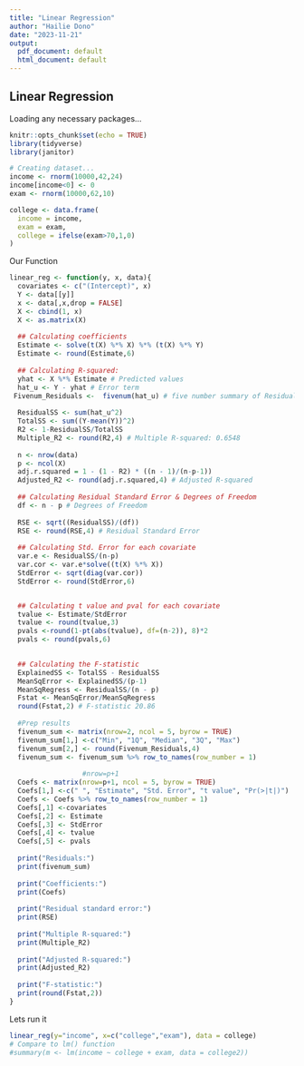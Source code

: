 ---
title: "Linear Regression"
author: "Hailie Dono"
date: "2023-11-21"
output:
  pdf_document: default
  html_document: default
---

## Linear Regression

Loading any necessary packages...
```{r setup, include=FALSE}
knitr::opts_chunk$set(echo = TRUE)
library(tidyverse)
library(janitor)
```


```{r}
# Creating dataset...
income <- rnorm(10000,42,24)
income[income<0] <- 0
exam <- rnorm(10000,62,10)

college <- data.frame(
  income = income,
  exam = exam,
  college = ifelse(exam>70,1,0)
)
```

Our Function
```{r}

linear_reg <- function(y, x, data){
  covariates <- c("(Intercept)", x)
  Y <- data[[y]]
  x <- data[,x,drop = FALSE]
  X <- cbind(1, x)
  X <- as.matrix(X)
  
  ## Calculating coefficients
  Estimate <- solve(t(X) %*% X) %*% (t(X) %*% Y)
  Estimate <- round(Estimate,6)
  
  ## Calculating R-squared:
  yhat <- X %*% Estimate # Predicted values
  hat_u <- Y - yhat # Error term
 Fivenum_Residuals <-  fivenum(hat_u) # five number summary of Residuals
  
  ResidualSS <- sum(hat_u^2)
  TotalSS <- sum((Y-mean(Y))^2)
  R2 <- 1-ResidualSS/TotalSS
  Multiple_R2 <- round(R2,4) # Multiple R-squared: 0.6548
  
  n <- nrow(data)
  p <- ncol(X)
  adj.r.squared = 1 - (1 - R2) * ((n - 1)/(n-p-1))
  Adjusted_R2 <- round(adj.r.squared,4) # Adjusted R-squared
  
  ## Calculating Residual Standard Error & Degrees of Freedom
  df <- n - p # Degrees of Freedom
  
  RSE <- sqrt((ResidualSS)/(df))
  RSE <- round(RSE,4) # Residual Standard Error
  
  ## Calculating Std. Error for each covariate
  var.e <- ResidualSS/(n-p)
  var.cor <- var.e*solve((t(X) %*% X))
  StdError <- sqrt(diag(var.cor))
  StdError <- round(StdError,6)


  ## Calculating t value and pval for each covariate
  tvalue <- Estimate/StdError
  tvalue <- round(tvalue,3)
  pvals <-round(1-pt(abs(tvalue), df=(n-2)), 8)*2
  pvals <- round(pvals,6)

  
  ## Calculating the F-statistic
  ExplainedSS <- TotalSS - ResidualSS
  MeanSqError <- ExplainedSS/(p-1)
  MeanSqRegress <- ResidualSS/(n - p)
  Fstat <- MeanSqError/MeanSqRegress
  round(Fstat,2) # F-statistic 20.86
  
  #Prep results
  fivenum_sum <- matrix(nrow=2, ncol = 5, byrow = TRUE)
  fivenum_sum[1,] <-c("Min", "1Q", "Median", "3Q", "Max")
  fivenum_sum[2,] <- round(Fivenum_Residuals,4)
  fivenum_sum <- fivenum_sum %>% row_to_names(row_number = 1)
  
                  #nrow=p+1
  Coefs <- matrix(nrow=p+1, ncol = 5, byrow = TRUE)
  Coefs[1,] <-c(" ", "Estimate", "Std. Error", "t value", "Pr(>|t|)")
  Coefs <- Coefs %>% row_to_names(row_number = 1)
  Coefs[,1] <-covariates
  Coefs[,2] <- Estimate
  Coefs[,3] <- StdError
  Coefs[,4] <- tvalue
  Coefs[,5] <- pvals
  
  print("Residuals:")
  print(fivenum_sum)
  
  print("Coefficients:")
  print(Coefs)
  
  print("Residual standard error:")
  print(RSE)
  
  print("Multiple R-squared:")
  print(Multiple_R2)
  
  print("Adjusted R-squared:")
  print(Adjusted_R2)
  
  print("F-statistic:")
  print(round(Fstat,2))
}

```


Lets run it
```{r}
linear_reg(y="income", x=c("college","exam"), data = college)
# Compare to lm() function
#summary(m <- lm(income ~ college + exam, data = college2))
```

